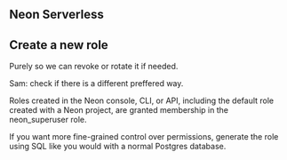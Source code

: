 ## Neon Serverless

## Create a new role

Purely so we can revoke or rotate it if needed.

Sam: check if there is a different preffered way.

<Note>
Roles created in the Neon console, CLI, or API, including the default role created with a Neon project, are granted membership in the neon_superuser role. 

If you want more fine-grained control over permissions, generate the role using SQL like you would with a normal Postgres database.
</Note>